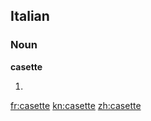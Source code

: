 ==Italian==

===Noun===
'''casette''' {{f}}

# {{plural of|[[casetta]]|lang=Italian}}

[[fr:casette]]
[[kn:casette]]
[[zh:casette]]